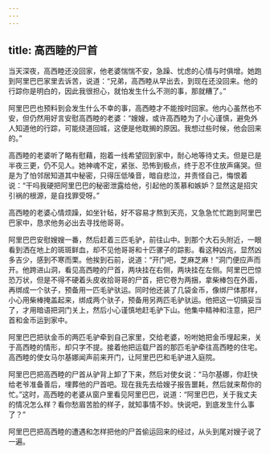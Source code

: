 ```yaml
---
---
---
```

title: 高西睦的尸首
---




当天深夜，高西睦还没回家，他老婆惴惴不安，急躁、忧虑的心情与时俱增。她跑到阿里巴巴家里去诉苦，说道：“兄弟，高西睦从早出去，到现在还没回来。他的行踪你是明白的，因此我很担心，就怕发生什么不测的事，那就糟了。”

阿里巴巴也预料到会发生什么不幸的事，高西睦才不能按时回家。他内心虽然也不安，但仍然用好言安慰高西睦的老婆：“嫂嫂，或许高西睦为了小心谨慎，避免外人知道他的行踪，可能绕道回城，这便是他耽搁的原因。我想过些时候，他会回来的。”

高西睦的老婆听了略有慰藉，抱着一线希望回到家中，耐心地等待丈夫。但是已是半夜三更，仍不见人。她神魂不定，紧张、恐怖到极点，终于忍不住放声痛哭。但是为了怕邻居知道其中秘密，只得压低嗓音，暗自悲泣，并责怪自己，悔恨着说：“干吗我硬把阿里巴巴的秘密泄露给他，引起他的羡慕和嫉妒？显然这是招灾引祸的根源，是自找罪受呀。”

高西睦的老婆心情烦躁，如坐针毡，好不容易才熬到天亮，又急急忙忙跑到阿里巴巴家中，恳求他务必出去寻找他哥哥。

阿里巴巴安慰嫂嫂一番，然后赶着三匹毛驴，前往山中。到那个大石头附近，一眼看到洒在地上的斑斑鲜血，却不见他哥哥和十匹骡子的踪影。看这种凶兆，显然凶多吉少，感到不寒而栗。他挨到石前，说道：“开门吧，芝麻芝麻！”洞门便应声而开。他跨进山洞，看见高西睦的尸首，两块挂在右侧，两块挂在左侧。阿里巴巴惊恐万状，但是不得不硬着头皮收拾哥哥的尸首，把它卷为两捆，拿柴棒包在外面，再绑成一个驮子，预备用一匹毛驴驮运。同时他还装了几袋金币，像绑尸体那样，小心用柴棒掩盖起来，绑成两个驮子，预备用另两匹毛驴驮运。他把这一切搞妥当了，才用暗语把洞门关上，然后小心谨慎地赶毛驴下山。他集中精神和注意，把尸首和金币运到家中。

阿里巴巴把驮金币的两匹毛驴牵到自己家里，交给老婆，吩咐她把金币埋起来，关于高西睦的情形，却只字不提。接着他把运载尸首的那匹毛驴牵往高西睦的住宅。高西睦的使女马尔基娜闻声前来开门，让阿里巴巴和毛驴进入庭院。

阿里巴巴把高西睦的尸首从驴背上卸了下来，然后对使女说：“马尔基娜，你赶快给老爷准备善后，埋葬他的尸首吧。现在我先去给嫂子报告噩耗，然后就来帮你的忙。”这时，高西睦的老婆从窗户里看见阿里巴巴，说道：“阿里巴巴，关于我丈夫的情况怎么样？看你愁眉苦脸的样子，就知事情不妙。快说吧，到底发生什么事了？”

阿里巴巴把高西睦的遭遇和怎样把他的尸首偷运回来的经过，从头到尾对嫂子说了一遍。